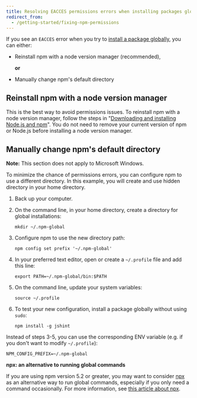 ```yaml
---
title: Resolving EACCES permissions errors when installing packages globally
redirect_from:
  - /getting-started/fixing-npm-permissions
---
```


If you see an `EACCES` error when you try to [install a package globally][global-install], you can either:

- Reinstall npm with a node version manager (recommended),

  **or**

- Manually change npm's default directory

## Reinstall npm with a node version manager

This is the best way to avoid permissions issues. To reinstall npm with a node version manager, follow the steps in "[Downloading and installing Node.js and npm][install-npm]". You do not need to remove your current version of npm or Node.js before installing a node version manager.

## Manually change npm's default directory

<Note>

**Note:** This section does not apply to Microsoft Windows.

</Note>

To minimize the chance of permissions errors, you can configure npm to use a different directory. In this example, you will create and use hidden directory in your home directory.

1. Back up your computer.

2. On the command line, in your home directory, create a directory for global installations:

   ```
   mkdir ~/.npm-global
   ```

3. Configure npm to use the new directory path:

   ```
   npm config set prefix '~/.npm-global'
   ```

4. In your preferred text editor, open or create a `~/.profile` file and add this line:

   ```
   export PATH=~/.npm-global/bin:$PATH
   ```

5. On the command line, update your system variables:

   ```
   source ~/.profile
   ```

6. To test your new configuration, install a package globally without using `sudo`:

   ```
   npm install -g jshint
   ```

Instead of steps 3-5, you can use the corresponding ENV variable (e.g. if you don't want to modify `~/.profile`):

```
NPM_CONFIG_PREFIX=~/.npm-global
```

<Note>

**npx: an alternative to running global commands**

If you are using npm version 5.2 or greater, you may want to consider [npx](https://docs.npmjs.com/cli/commands/npx) as an alternative way to run global commands, especially if you only need a command occasionally. For more information, see [this article about npx](https://medium.com/@maybekatz/introducing-npx-an-npm-package-runner-55f7d4bd282b).

</Note>

[global-install]: downloading-and-installing-packages-globally
[install-npm]: downloading-and-installing-node-js-and-npm
[npx]: https://www.npmjs.com/package/npx
[npx-article]: https://medium.com/@maybekatz/introducing-npx-an-npm-package-runner-55f7d4bd282b
